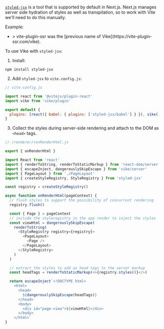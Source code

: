 
<a href="https://github.com/vercel/styled-jsx">`styled-jsx`</a> is a <Link href="/css-in-js" text="CSS in JS" /> tool that is supported by default in Next.js.
Next.js manages server side hydration of styles as well as transpilation, so to work with Vite we'll need to do this manually.

Example:
 - <Example timestamp="2023.07" repo="jeremypress/vite-ssr-styled-jsx" />
   > vite-plugin-ssr was the [previous name of Vike](https://vite-plugin-ssr.com/vike).

To use Vike with `styled-jsx`:

1. Install:

```shell
npm install styled-jsx
```

2. Add `styled-jsx` to `vite.config.js`:

```js
// vite.config.js

import react from '@vitejs/plugin-react'
import vike from 'vike/plugin'

export default {
  plugins: [react({ babel: { plugins: ['styled-jsx/babel'] } }), vike()]
}
```

3. Collect the styles during server-side rendering and attach to the DOM as `<head>` tags.

```js
// /renderer/+onRenderHtml.js

export { onRenderHtml }

import React from 'react'
import { renderToString, renderToStaticMarkup } from 'react-dom/server'
import { escapeInject, dangerouslySkipEscape } from 'vike/server'
import { PageLayout } from './PageLayout'
import { createStyleRegistry, StyleRegistry } from 'styled-jsx'

const registry = createStyleRegistry()

async function onRenderHtml(pageContext) {
  // flush styles to support the possibility of concurrent rendering
  registry.flush()

  const { Page } = pageContext
  // include the styleregistry in the app render to inject the styles
  const viewHtml = dangerouslySkipEscape(
    renderToString(
      <StyleRegistry registry={registry}>
        <PageLayout>
          <Page />
        </PageLayout>
      </StyleRegistry>
    )
  )

  // extract the styles to add as head tags to the server markup
  const headTags = renderToStaticMarkup(<>{registry.styles()}</>)

  return escapeInject`<!DOCTYPE html>
    <html>
      <head>
        ${dangerouslySkipEscape(headTags)}
      </head>
      <body>
        <div id="page-view">${viewHtml}</div>
      </body>
    </html>`
}
```
